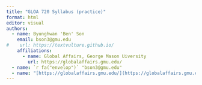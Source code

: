 ```yaml
---
title: "GLOA 720 Syllabus (practice)"
format: html
editor: visual
authors: 
  - name: Byunghwan 'Ben' Son
    email: bson3@gmu.edu
#    url: https://textvulture.github.io/
    affiliations:
      - name: Global Affairs, George Mason Uiversity
        url: https://globalaffairs.gmu.edu/
  - name: `r fa("envelop")` "bson3@gmu.edu"
  - name: "[https://globalaffairs.gmu.edu/](https://globalaffairs.gmu.edu/)"
---
```


# 
